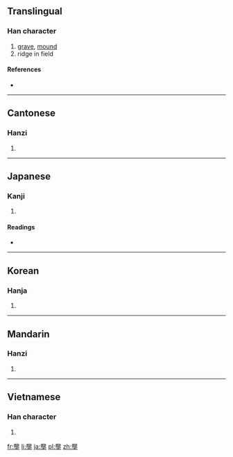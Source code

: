 {{also|垄|壟}}
==Translingual==

===Han character===
{{Han char|rn=32|rad=土|as=16|sn=19|four=0110<sub>4</sub>|canj=卜心土 (YPG)}}

# [[grave]], [[mound]]
# ridge in field

====References====
* {{Han ref|kx=0242.050|dkj=05591|dj=0482.010|hdz=10500.040|uh=58DF|ud=22751|bh=C362|bd=50018}}

----

==Cantonese==

===Hanzi===
{{yue-hanzi|jyut=|y=lung5|sim=垄}}

# {{defn|lang=yue|sort=土16}}

----

==Japanese==

===Kanji===
{{ja-kanji|grade=|rs=土16}}

# {{defn|lang=ja|sort=土16}}

====Readings====
* {{ja-readings|on=[[りょう]] (ryō), [[ろう]] (rō)|kun=[[うね]] (une), [[つか]] (tsuka)}}

----

==Korean==

===Hanja===
{{ko-hanja|hangeul=롱|rv=rong|mr=rong}}

# {{defn|lang=ko|sort=土16}}

----

==Mandarin==

===Hanzi===
{{cmn-hanzi|sim=垄|pin=[[lǒng]] ([[long3]])|wg=lung<sup>3</sup>}}

# {{defn|lang=cmn|sort=土16}}

----

==Vietnamese==

===Han character===
{{vi-hantu|[[lũng]]|rs=土16}}

# {{defn|lang=vi|sort=土16}}

[[fr:壟]]
[[li:壟]]
[[ja:壟]]
[[pl:壟]]
[[zh:壟]]
